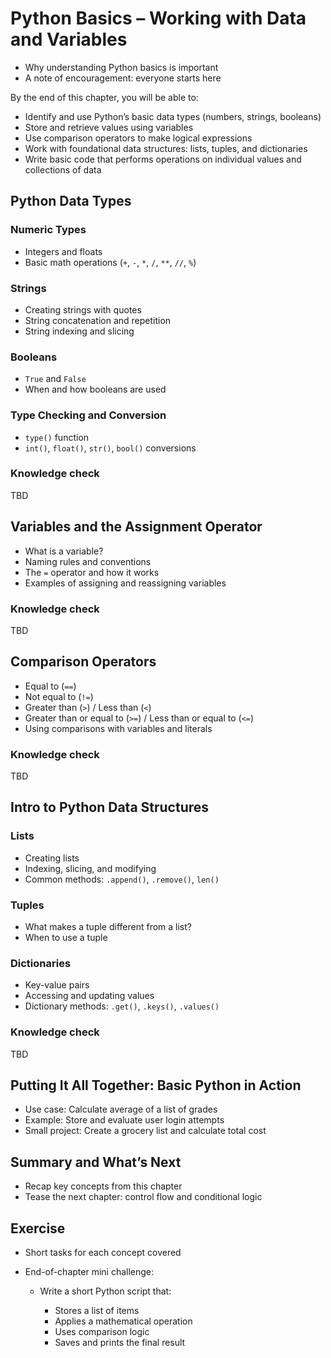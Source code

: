 # Python Basics – Working with Data and Variables

* Why understanding Python basics is important
* A note of encouragement: everyone starts here


By the end of this chapter, you will be able to:

* Identify and use Python's basic data types (numbers, strings, booleans)
* Store and retrieve values using variables
* Use comparison operators to make logical expressions
* Work with foundational data structures: lists, tuples, and dictionaries
* Write basic code that performs operations on individual values and collections of data

## Python Data Types

### Numeric Types

* Integers and floats
* Basic math operations (`+`, `-`, `*`, `/`, `**`, `//`, `%`)

### Strings

* Creating strings with quotes
* String concatenation and repetition
* String indexing and slicing

### Booleans

* `True` and `False`
* When and how booleans are used

### Type Checking and Conversion

* `type()` function
* `int()`, `float()`, `str()`, `bool()` conversions

### Knowledge check

::: {.callout}
TBD
:::

## Variables and the Assignment Operator

* What is a variable?
* Naming rules and conventions
* The `=` operator and how it works
* Examples of assigning and reassigning variables

### Knowledge check

::: {.callout}
TBD
:::

## Comparison Operators

* Equal to (`==`)
* Not equal to (`!=`)
* Greater than (`>`) / Less than (`<`)
* Greater than or equal to (`>=`) / Less than or equal to (`<=`)
* Using comparisons with variables and literals

### Knowledge check

::: {.callout}
TBD
:::

## Intro to Python Data Structures

### Lists

* Creating lists
* Indexing, slicing, and modifying
* Common methods: `.append()`, `.remove()`, `len()`

### Tuples

* What makes a tuple different from a list?
* When to use a tuple

### Dictionaries

* Key-value pairs
* Accessing and updating values
* Dictionary methods: `.get()`, `.keys()`, `.values()`

### Knowledge check

::: {.callout}
TBD
:::

## Putting It All Together: Basic Python in Action

* Use case: Calculate average of a list of grades
* Example: Store and evaluate user login attempts
* Small project: Create a grocery list and calculate total cost


## Summary and What’s Next

* Recap key concepts from this chapter
* Tease the next chapter: control flow and conditional logic


## Exercise

* Short tasks for each concept covered
* End-of-chapter mini challenge:

  * Write a short Python script that:

    * Stores a list of items
    * Applies a mathematical operation
    * Uses comparison logic
    * Saves and prints the final result